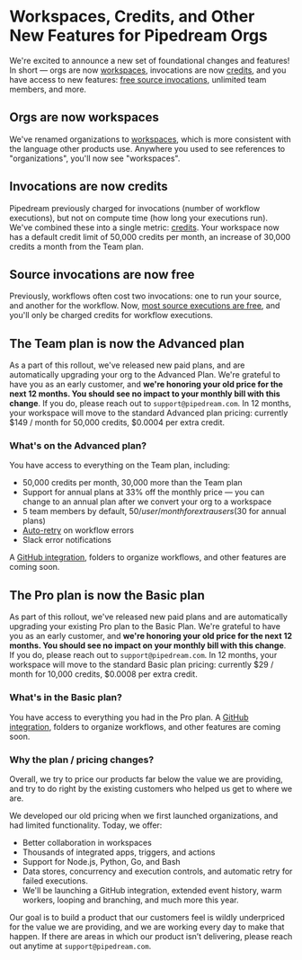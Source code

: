 # Workspaces, Credits, and Other New Features for Pipedream Orgs

We're excited to announce a new set of foundational changes and features! In short — orgs are now [workspaces](/workspaces), invocations are now [credits](/pricing/#credits), and you have access to new features: [free source invocations](/pricing/#source-credit-usage), unlimited team members, and more.



## Orgs are now workspaces

We've renamed organizations to [workspaces](/workspaces), which is more consistent with the language other products use. Anywhere you used to see references to "organizations", you'll now see "workspaces".

## Invocations are now credits

Pipedream previously charged for invocations (number of workflow executions), but not on compute time (how long your executions run). We've combined these into a single metric: [credits](/pricing/#credits). Your workspace now has a default credit limit of 50,000 credits per month, an increase of 30,000 credits a month from the Team plan.

## Source invocations are now free

Previously, workflows often cost two invocations: one to run your source, and another for the workflow. Now, [most source executions are free](/pricing/#source-credit-usage), and you'll only be charged credits for workflow executions.

## The Team plan is now the Advanced plan

As a part of this rollout, we've released new paid plans, and are automatically upgrading your org to the Advanced Plan. We're grateful to have you as an early customer, and **we're honoring your old price for the next 12 months. You should see no impact to your monthly bill with this change**. If you do, please reach out to `support@pipedream.com`. In 12 months, your workspace will move to the standard Advanced plan pricing: currently $149 / month for 50,000 credits, $0.0004 per extra credit.

### What's on the Advanced plan?

You have access to everything on the Team plan, including:

- 50,000 credits per month, 30,000 more than the Team plan
- Support for annual plans at 33% off the monthly price — you can change to an annual plan after we convert your org to a workspace
- 5 team members by default, $50 / user / month for extra users ($30 for annual plans)
- [Auto-retry](/workflows/settings/#auto-retry-errors) on workflow errors
- Slack error notifications

A <a href="https://pipedreamhq.typeform.com/to/XtJ8R9Hq">GitHub integration</a>, folders to organize workflows, and other features are coming soon.

## The Pro plan is now the Basic plan

As part of this rollout, we've released new paid plans and are automatically upgrading your existing Pro plan to the Basic Plan. We're grateful to have you as an early customer, and **we're honoring your old price for the next 12 months. You should see no impact on your monthly bill with this change**. If you do, please reach out to `support@pipedream.com`. In 12 months, your workspace will move to the standard Basic plan pricing: currently $29 / month for 10,000 credits, $0.0008 per extra credit.

### What's in the Basic plan?

You have access to everything you had in the Pro plan. A <a href="https://pipedreamhq.typeform.com/to/XtJ8R9Hq">GitHub integration</a>, folders to organize workflows, and other features are coming soon.

### Why the plan / pricing changes?

Overall, we try to price our products far below the value we are providing, and try to do right by the existing customers who helped us get to where we are.

We developed our old pricing when we first launched organizations, and had limited functionality. Today, we offer:

- Better collaboration in workspaces
- Thousands of integrated apps, triggers, and actions
- Support for Node.js, Python, Go, and Bash
- Data stores, concurrency and execution controls, and automatic retry for failed executions.
- We'll be launching a GitHub integration, extended event history, warm workers, looping and branching, and much more this year.

Our goal is to build a product that our customers feel is wildly underpriced for the value we are providing, and we are working every day to make that happen. If there are areas in which our product isn’t delivering, please reach out anytime at `support@pipedream.com`.
